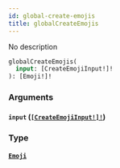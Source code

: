 ```yaml
---
id: global-create-emojis
title: globalCreateEmojis
---
```


No description

```graphql
globalCreateEmojis(
  input: [CreateEmojiInput!]!
): [Emoji!]!

```

### Arguments

#### `input` ([`[CreateEmojiInput!]!`](/graphql/inputs/create-emoji-input))

### Type

#### [`Emoji`](/graphql/objects/emoji)
